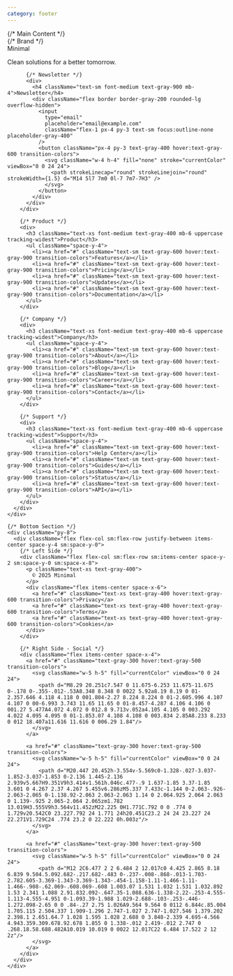```yaml
---
category: footer
---
```


<footer className="bg-white">
  <div className="max-w-6xl mx-auto px-6">
    {/* Main Content */}
    <div className="py-20 border-b border-gray-50">
      <div className="grid gap-16 md:grid-cols-2 lg:grid-cols-4">
        {/* Brand */}
        <div className="lg:col-span-1">
          <div className="flex items-center mb-8">
            <div className="w-8 h-8 bg-gray-900 rounded-full flex items-center justify-center">
              <div className="w-2 h-2 bg-white rounded-full"></div>
            </div>
            <span className="ml-3 text-xl font-light text-gray-900 tracking-wide">Minimal</span>
          </div>
          <p className="text-gray-500 text-sm leading-relaxed mb-8 max-w-xs">
            Clean solutions for a better tomorrow.
          </p>
          
          {/* Newsletter */}
          <div>
            <h4 className="text-sm font-medium text-gray-900 mb-4">Newsletter</h4>
            <div className="flex border border-gray-200 rounded-lg overflow-hidden">
              <input 
                type="email" 
                placeholder="email@example.com"
                className="flex-1 px-4 py-3 text-sm focus:outline-none placeholder-gray-400"
              />
              <button className="px-4 py-3 text-gray-400 hover:text-gray-600 transition-colors">
                <svg className="w-4 h-4" fill="none" stroke="currentColor" viewBox="0 0 24 24">
                  <path strokeLinecap="round" strokeLinejoin="round" strokeWidth={1.5} d="M14 5l7 7m0 0l-7 7m7-7H3" />
                </svg>
              </button>
            </div>
          </div>
        </div>

        {/* Product */}
        <div>
          <h3 className="text-xs font-medium text-gray-400 mb-6 uppercase tracking-widest">Product</h3>
          <ul className="space-y-4">
            <li><a href="#" className="text-sm text-gray-600 hover:text-gray-900 transition-colors">Features</a></li>
            <li><a href="#" className="text-sm text-gray-600 hover:text-gray-900 transition-colors">Pricing</a></li>
            <li><a href="#" className="text-sm text-gray-600 hover:text-gray-900 transition-colors">Updates</a></li>
            <li><a href="#" className="text-sm text-gray-600 hover:text-gray-900 transition-colors">Documentation</a></li>
          </ul>
        </div>

        {/* Company */}
        <div>
          <h3 className="text-xs font-medium text-gray-400 mb-6 uppercase tracking-widest">Company</h3>
          <ul className="space-y-4">
            <li><a href="#" className="text-sm text-gray-600 hover:text-gray-900 transition-colors">About</a></li>
            <li><a href="#" className="text-sm text-gray-600 hover:text-gray-900 transition-colors">Blog</a></li>
            <li><a href="#" className="text-sm text-gray-600 hover:text-gray-900 transition-colors">Careers</a></li>
            <li><a href="#" className="text-sm text-gray-600 hover:text-gray-900 transition-colors">Contact</a></li>
          </ul>
        </div>

        {/* Support */}
        <div>
          <h3 className="text-xs font-medium text-gray-400 mb-6 uppercase tracking-widest">Support</h3>
          <ul className="space-y-4">
            <li><a href="#" className="text-sm text-gray-600 hover:text-gray-900 transition-colors">Help Center</a></li>
            <li><a href="#" className="text-sm text-gray-600 hover:text-gray-900 transition-colors">Guides</a></li>
            <li><a href="#" className="text-sm text-gray-600 hover:text-gray-900 transition-colors">Status</a></li>
            <li><a href="#" className="text-sm text-gray-600 hover:text-gray-900 transition-colors">API</a></li>
          </ul>
        </div>
      </div>
    </div>

    {/* Bottom Section */}
    <div className="py-8">
      <div className="flex flex-col sm:flex-row justify-between items-center space-y-4 sm:space-y-0">
        {/* Left Side */}
        <div className="flex flex-col sm:flex-row sm:items-center space-y-2 sm:space-y-0 sm:space-x-8">
          <p className="text-xs text-gray-400">
            © 2025 Minimal
          </p>
          <div className="flex items-center space-x-6">
            <a href="#" className="text-xs text-gray-400 hover:text-gray-600 transition-colors">Privacy</a>
            <a href="#" className="text-xs text-gray-400 hover:text-gray-600 transition-colors">Terms</a>
            <a href="#" className="text-xs text-gray-400 hover:text-gray-600 transition-colors">Cookies</a>
          </div>
        </div>

        {/* Right Side - Social */}
        <div className="flex items-center space-x-4">
          <a href="#" className="text-gray-300 hover:text-gray-500 transition-colors">
            <svg className="w-5 h-5" fill="currentColor" viewBox="0 0 24 24">
              <path d="M8.29 20.251c7.547 0 11.675-6.253 11.675-11.675 0-.178 0-.355-.012-.53A8.348 8.348 0 0022 5.92a8.19 8.19 0 01-2.357.646 4.118 4.118 0 001.804-2.27 8.224 8.224 0 01-2.605.996 4.107 4.107 0 00-6.993 3.743 11.65 11.65 0 01-8.457-4.287 4.106 4.106 0 001.27 5.477A4.072 4.072 0 012.8 9.713v.052a4.105 4.105 0 003.292 4.022 4.095 4.095 0 01-1.853.07 4.108 4.108 0 003.834 2.85A8.233 8.233 0 012 18.407a11.616 11.616 0 006.29 1.84"/>
            </svg>
          </a>

          <a href="#" className="text-gray-300 hover:text-gray-500 transition-colors">
            <svg className="w-5 h-5" fill="currentColor" viewBox="0 0 24 24">
              <path d="M20.447 20.452h-3.554v-5.569c0-1.328-.027-3.037-1.852-3.037-1.853 0-2.136 1.445-2.136 2.939v5.667H9.351V9h3.414v1.561h.046c.477-.9 1.637-1.85 3.37-1.85 3.601 0 4.267 2.37 4.267 5.455v6.286zM5.337 7.433c-1.144 0-2.063-.926-2.063-2.065 0-1.138.92-2.063 2.063-2.063 1.14 0 2.064.925 2.064 2.063 0 1.139-.925 2.065-2.064 2.065zm1.782 13.019H3.555V9h3.564v11.452zM22.225 0H1.771C.792 0 0 .774 0 1.729v20.542C0 23.227.792 24 1.771 24h20.451C23.2 24 24 23.227 24 22.271V1.729C24 .774 23.2 0 22.222 0h.003z"/>
            </svg>
          </a>

          <a href="#" className="text-gray-300 hover:text-gray-500 transition-colors">
            <svg className="w-5 h-5" fill="currentColor" viewBox="0 0 24 24">
              <path d="M12 2C6.477 2 2 6.484 2 12.017c0 4.425 2.865 8.18 6.839 9.504.5.092.682-.217.682-.483 0-.237-.008-.868-.013-1.703-2.782.605-3.369-1.343-3.369-1.343-.454-1.158-1.11-1.466-1.11-1.466-.908-.62.069-.608.069-.608 1.003.07 1.531 1.032 1.531 1.032.892 1.53 2.341 1.088 2.91.832.092-.647.35-1.088.636-1.338-2.22-.253-4.555-1.113-4.555-4.951 0-1.093.39-1.988 1.029-2.688-.103-.253-.446-1.272.098-2.65 0 0 .84-.27 2.75 1.026A9.564 9.564 0 0112 6.844c.85.004 1.705.115 2.504.337 1.909-1.296 2.747-1.027 2.747-1.027.546 1.379.202 2.398.1 2.651.64.7 1.028 1.595 1.028 2.688 0 3.848-2.339 4.695-4.566 4.943.359.309.678.92.678 1.855 0 1.338-.012 2.419-.012 2.747 0 .268.18.58.688.482A10.019 10.019 0 0022 12.017C22 6.484 17.522 2 12 2z"/>
            </svg>
          </a>
        </div>
      </div>
    </div>

  </div>
</footer>
